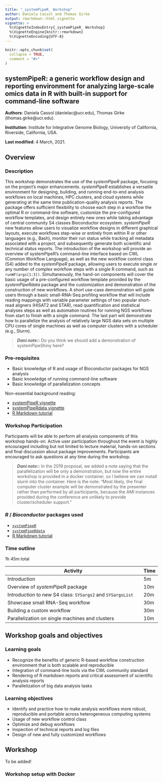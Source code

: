 ```yaml
---
title: "_systemPipeR_ Workshop"
author: Daniela Cassol and Thomas Girke
output: rmarkdown::html_vignette
vignette: >
  %\VignetteIndexEntry{_systemPipeR_ Workshop}
  %\VignetteEngine{knitr::rmarkdown}
  %\VignetteEncoding{UTF-8}
---
```



```r
knitr::opts_chunk$set(
  collapse = TRUE,
  comment = "#>"
)
```

## systemPipeR: a generic workflow design and reporting environment for analyzing large-scale omics data in R with built-in support for command-line software

**Authors**:
    Daniela Cassol (danielac@ucr.edu),
    Thomas Girke (thomas.girke@ucr.edu).
    
**Institution**: Institute for Integrative Genome Biology, University of California, Riverside, California, USA.

**Last modified**: 4 March, 2021.

## Overview

### Description

 This workshop demonstrates the use of the _systemPipeR_ package, focusing on the project's major enhancements. _systemPipeR_ establishes a versatile environment for designing, building, and running end-to-end analysis workflows on local machines, HPC clusters, and cloud systems while generating at the same time publication-quality analysis reports. The package offers sufficient flexibility to choose each step in a workflow the optimal R or command-line software, customize the pre-configured workflow templates, and design entirely new ones while taking advantage of central community S4 classes Bioconductor ecosystem. _systemPipeR_ new features allow users to visualize workflow designs in different graphical layouts, execute workflows step-wise or entirely from within R or other languages (e.g., Bash), monitor their run status while tracking all metadata associated with a project, and subsequently generate both scientific and technical status reports. The introduction of the workshop will provide an overview of systemPipeR's command-line interface based on CWL (Common Workflow Language), as well as the new workflow control class (S4) added to the _systemPipeR_ package, allowing users to execute single or any number of complex workflow steps with a single R command, such as `runWF(args[1:3])`. Simultaneously, the hand-on components will cover the basic usage of a pre-configured workflow template provided by the _systemPipeRdata_ package and the customization and demonstration of the construction of new workflows. A short use-case demonstration will guide users through a basic small-RNA-Seq profiling workflow that will include reading mappings with variable parameter settings of two popular short-read aligners (HISAT2 and STAR), read quantification and statistical analyses steps as well as automation routines for running NGS workflows from start to finish with a single command. The last part will demonstrate how to parallelize the analysis of relatively large NGS data sets on multiple CPU cores of single machines as well as computer clusters with a scheduler (e.g., Slurm).

> **_Dani note::_** 
Do you think we should add a demonstration of systemPipeShiny here?

### Pre-requisites

  * Basic knowledge of R and usage of Bioconductor packages for NGS analysis
  * Basic knowledge of running command-line software
  * Basic knowledge of parallelization concepts

Non-essential background reading:

  * [systemPipeR vignette](https://bioconductor.org/packages/devel/bioc/html/systemPipeR.html)
  * [systemPipeRdata vignette](http://bioconductor.org/packages/devel/data/experiment/html/systemPipeRdata.html)
  * [R Markdown tutorial](https://rmarkdown.rstudio.com/lesson-2.html)

### Workshop Participation

Participants will be able to perform all analysis components of this workshop hands-on. Active user participation throughout the event is highly encouraged including but not limited to lecture material, hands-on sections and final discussion about package improvements. Participants are encouraged to ask questions at any time during the workshop. 

> **_Dani note::_** 
In the 2019 proposal, we added a note saying that the parallelization will be only a demonstration, but now the entire workshop is provided in a docker container, so I believe we can install slurm into the container. 
Here is the note: "Most likely, the final computer cluster example will be demonstrated by the presenter rather than performed by all participants, because the AMI instances provided during the conference are unlikely to provide cluster/scheduler support."

### _R_ / _Bioconductor_ packages used

* [`systemPipeR`](http://www.bioconductor.org/packages/release/bioc/html/systemPipeR.html)
* [`systemPipeRdata`](http://www.bioconductor.org/packages/release/data/experiment/html/systemPipeRdata.html)
* [R Markdown tutorial](https://rmarkdown.rstudio.com/lesson-2.html)

### Time outline

1h 45m total

| Activity                                                          | Time |
|-------------------------------------------------------------------|------|
| Introduction                                                      | 5m   |
| Overview of *systemPipeR* package                                 | 10m  |
| Introduction to new S4 class: `SYSargs2` and `SYSargsList`        | 20m  |
| Showcase small RNA-Seq workflow                                   | 30m  |
| Building a custom workflow                                        | 30m  |
| Parallelization on single machines and clusters                   | 10m  |

## Workshop goals and objectives

### Learning goals

* Recognize the benefits of generic R-based workflow construction environment that is both scalable and reproducible 
* Integration of command-line tools via the CWL community standard
* Rendering of R markdown reports and critical assessment of scientific analysis reports
* Parallelization of big data analysis tasks

### Learning objectives

* Identify and practice how to make analysis workflows more robust, reproducible and portable across heterogeneous computing systems
* Usage of new workflow control class 
* Optimize and debug workflows 
* Inspection of technical reports and log files 
* Design of new and fully customized workflows 

## Workshop

To be added!

### Workshop setup with Docker


